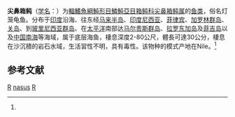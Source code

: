 {{Speciesbox
| taxon = Rhynchostracion nasus
| status = NE
| status_system = IUCN3.1
| image = Ostracion nasus.jpg
| binomial_authority = (Bloch et Schneider, 1785)<ref name='id8816'>{{cite web| url =http://www.bioinfo.cn/db05/BjdwSpecies.php?action=view&id=8816| title =尖鼻箱鲀| work =《中国动物物种编目数据库》| publisher =中国科学院微生物研究所| author =中国科学院动物研究所| accessdate =2009-04-16| deadurl =yes| archiveurl =https://web.archive.org/web/20160305044855/http://www.bioinfo.cn/db05/BjdwSpecies.php?action=view&id=8816| archivedate =2016-03-05}}</ref>
| synonyms = *''Ostracion nasus, Bloch, 1785''
*''Phynchostracion nasus, Bloch, 1785''
*''Ryncostracion nasus, Bloch, 1785''
}}

'''尖鼻箱鲀'''（[[学名|学名]]：{{lang|la|''Rhynchostracion nasus''}}）为[[輻鰭魚綱|輻鰭魚綱]][[魨形目|魨形目]][[鱗魨亞目|鱗魨亞目]][[箱鲀科|箱鲀科]][[尖鼻箱鲀属|尖鼻箱鲀属]]的[[鱼类|鱼类]]，俗名灯笼龟鱼。分布于[[印度|印度]]沿海、往东经[[马来半岛|马来半岛]]、[[印度尼西亚|印度尼西亚]]、[[菲律宾|菲律宾]]、[[加罗林群岛|加罗林群岛]]、[[关岛|关岛]]、到[[玻里尼西亚群岛|玻里尼西亚群岛]]、在[[太平洋|太平洋]]南部达[[马尔贵斯群岛|马尔贵斯群岛]]、[[拉罗东加岛|拉罗东加岛]]及[[菲吉岛|菲吉岛]]以及[[中国|中国]][[南海|南海]]等海域，属于底层海鱼，棲息深度2-80公尺，體長可達30公分，棲息在沙沉積的岩石水域，生活習性不明，具有毒性。该物种的模式产地在Nile。<ref name='id8816'/>

== 参考文献 ==
{{reflist}}

{{Taxonbar|from=Q82940}}

[[Category:有毒魚類|R]]
[[Category:尖鼻箱鲀属|nasus]]
[[Category:1785年描述的鱼类|R]]

{{鲀形目小作品}}